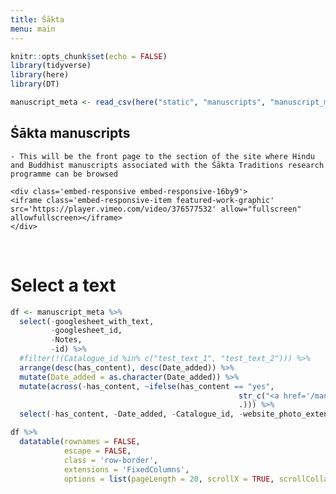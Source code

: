```yaml
---
title: Śākta
menu: main
---
```


```r
knitr::opts_chunk$set(echo = FALSE)
library(tidyverse)
library(here)
library(DT)

manuscript_meta <- read_csv(here("static", "manuscripts", "manuscript_meta.csv"))
```

<main class="main-page-restrict-width">
<div class="row manuscript-list-page-header">
<div class="col-sm-12">
# Śākta manuscripts
</div>
</div>

<div class="row">
```block
- This will be the front page to the section of the site where Hindu and Buddhist manuscripts associated with the Śākta Traditions research programme can be browsed

```

```block
<div class='embed-responsive embed-responsive-16by9'>
<iframe class='embed-responsive-item featured-work-graphic' src='https://player.vimeo.com/video/376577532' allow="fullscreen" allowfullscreen></iframe>
</div>
```
</div>
</main>

<main class="manuscript-list">
<div class="row">
<div class="col-sm-12">
<br>

# Select a text

```r
df <- manuscript_meta %>% 
  select(-googlesheet_with_text, 
         -googlesheet_id, 
         -Notes,
         -id) %>% 
  #filter(!(Catalogue_id %in% c("test_text_1", "test_text_2"))) %>% 
  arrange(desc(has_content), desc(Date_added)) %>% 
  mutate(Date_added = as.character(Date_added)) %>% 
  mutate(across(-has_content, ~ifelse(has_content == "yes", 
                                                   str_c("<a href='/manuscripts/", Catalogue_id, "/'>", ., "</a>"),
                                                   .))) %>% 
  select(-has_content, -Date_added, -Catalogue_id, -website_photo_extension)

df %>% 
  datatable(rownames = FALSE,
            escape = FALSE,
            class = 'row-border',
            extensions = 'FixedColumns', 
            options = list(pageLength = 20, scrollX = TRUE, scrollCollapse = TRUE))
```
<br>

</div>
</div>
</main>